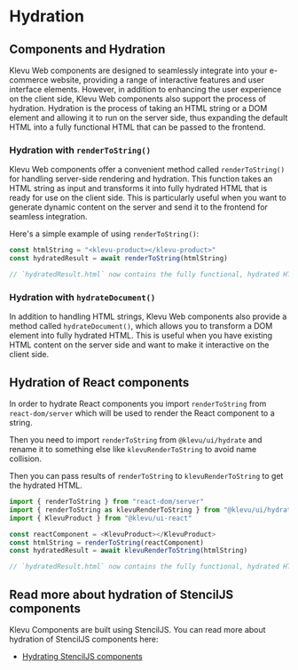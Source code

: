 
<Meta title="Guides/Hydration" />

# Hydration

## Components and Hydration

Klevu Web components are designed to seamlessly integrate into your e-commerce
website, providing a range of interactive features and user interface elements.
However, in addition to enhancing the user experience on the client side, Klevu
Web components also support the process of hydration. Hydration is the process
of taking an HTML string or a DOM element and allowing it to run on the server
side, thus expanding the default HTML into a fully functional HTML that can be
passed to the frontend.

### Hydration with `renderToString()`

Klevu Web components offer a convenient method called `renderToString()` for
handling server-side rendering and hydration. This function takes an HTML string
as input and transforms it into fully hydrated HTML that is ready for use on the
client side. This is particularly useful when you want to generate dynamic
content on the server and send it to the frontend for seamless integration.

Here's a simple example of using `renderToString()`:

```javascript import { renderToString } from '@klevu/ui/hydrate';
const htmlString = "<klevu-product></klevu-product>"
const hydratedResult = await renderToString(htmlString)

// `hydratedResult.html` now contains the fully functional, hydrated HTML
```

### Hydration with `hydrateDocument()`

In addition to handling HTML strings, Klevu Web components also provide a method
called `hydrateDocument()`, which allows you to transform a DOM element into
fully hydrated HTML. This is useful when you have existing HTML content on the
server side and want to make it interactive on the client side.

## Hydration of React components

In order to hydrate React components you import `renderToString` from `react-dom/server` which will be used to render the React component to a string.

Then you need to import `renderToString` from `@klevu/ui/hydrate` and rename it to something else like `klevuRenderToString` to avoid name collision.

Then you can pass results of `renderToString` to `klevuRenderToString` to get the hydrated HTML.

```javascript
import { renderToString } from "react-dom/server"
import { renderToString as klevuRenderToString } from "@klevu/ui/hydrate"
import { KlevuProduct } from "@klevu/ui-react"

const reactComponent = <KlevuProduct></KlevuProduct>
const htmlString = renderToString(reactComponent)
const hydratedResult = await klevuRenderToString(htmlString)

// `hydratedResult.html` now contains the fully functional, hydrated HTML
```

## Read more about hydration of StencilJS components

Klevu Components are built using StencilJS. You can read more about hydration of StencilJS components here:

- [Hydrating StencilJS components](https://stenciljs.com/docs/hydrate-app)
